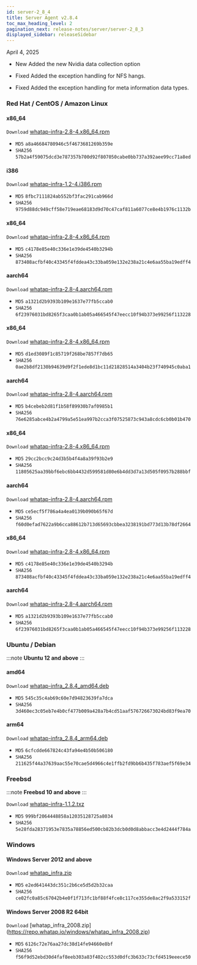 ```yaml
---
id: server-2_8_4
title: Server Agent v2.8.4
toc_max_heading_level: 2
pagination_next: release-notes/server/server-2_8_3
displayed_sidebar: releaseSidebar
---
```


April 4, 2025

- <Status priority='1'>New</Status> Added the new Nvidia data collection option

- <Status priority='0'>Fixed</Status> Added the exception handling for NFS hangs.

- <Status priority='0'>Fixed</Status> Added the exception handling for meta information data types.

### Red Hat / CentOS / Amazon Linux

<Tabs>
<TabItem value="6Server6" label="6Server6 / 6" default>

#### x86_64

<code class='my'>Download</code> [whatap-infra-2.8-4.x86_64.rpm](https://repo.whatap.io/centos/6/x86_64/whatap-infra-2.8-4.x86_64.rpm)

- <code class='Beta'>MD5</code> `a8a46684780946c5f4673681269b359e`
- <code class='Beta'>SHA256</code> `57b2a4f59075dcd3e787357b700d92f807050cabe0bb737a392aee99cc71a8ed`

#### i386

<code class='my'>Download</code> [whatap-infra-1.2-4.i386.rpm](https://repo.whatap.io/centos/6/i386/whatap-infra-1.2-4.i386.rpm)

- <code class='Beta'>MD5</code> `8fbc7111824ab552bf3fac291cab966d`
- <code class='Beta'>SHA256</code> `9759d88dc949cff58e719eae68183d9d70c47caf811a6077ce8e4b1976c1132b`

</TabItem>

<TabItem value="7Server7" label="7Server7 / 7" default>

#### x86_64

<code class='my'>Download</code> [whatap-infra-2.8-4.x86_64.rpm](https://repo.whatap.io/centos/7/x86_64/whatap-infra-2.8-4.x86_64.rpm)

- <code class='Beta'>MD5</code> `c4178e85e40c336e1e39de4540b3294b`
- <code class='Beta'>SHA256</code> `873408acfbf40c43345f4fddea43c33ba059e132e238a21c4e6aa55ba19edff4`

#### aarch64

<code class='my'>Download</code> [whatap-infra-2.8-4.aarch64.rpm](https://repo.whatap.io/centos/7/aarch64/whatap-infra-2.8-4.aarch64.rpm)

- <code class='Beta'>MD5</code> `a1321d2b9393b109e1637e77fb5ccab0`
- <code class='Beta'>SHA256</code> `6f23976031bd8265f3caa0b1ab05a466545f47eecc10f94b373e99256f113228`

</TabItem>

<TabItem value="8Server8" label="8Server8 / 8" default>

#### x86_64

<code class='my'>Download</code> [whatap-infra-2.8-4.x86_64.rpm](https://repo.whatap.io/centos/8/x86_64/whatap-infra-2.8-4.x86_64.rpm)

- <code class='Beta'>MD5</code> `d1ed3089f1c85719f268be7857f7db65`
- <code class='Beta'>SHA256</code> `0ae2b8df2130b94639d9f2f1ede8d1bc11d21828514a3404b23f740945c0aba1`

#### aarch64

<code class='my'>Download</code> [whatap-infra-2.8-4.aarch64.rpm](https://repo.whatap.io/centos/8/aarch64/whatap-infra-2.8-4.aarch64.rpm)

- <code class='Beta'>MD5</code> `b4cebeb2d81f1b58f89930b7af0985b1`
- <code class='Beta'>SHA256</code> `76e6285abce4b2a4799a5e51ea997b2cca3f07525873c943a8cdc6cb0b01b470`

</TabItem>

<TabItem value="9Server9" label="9Server9 / 9" default>

#### x86_64

<code class='my'>Download</code> [whatap-infra-2.8-4.x86_64.rpm](https://repo.whatap.io/centos/9/x86_64/whatap-infra-2.8-4.x86_64.rpm)

- <code class='Beta'>MD5</code> `29cc2bcc9c24d3b5b4f4a8a39f93b2e9`
- <code class='Beta'>SHA256</code> `11805625aa39bbf6ebc6bb4432d599581d80e6b4dd3d7a13d505f0957b288bbf`

#### aarch64

<code class='my'>Download</code> [whatap-infra-2.8-4.aarch64.rpm](https://repo.whatap.io/centos/9/aarch64/whatap-infra-2.8-4.aarch64.rpm)

- <code class='Beta'>MD5</code> `ce5ecf5f786a4a4ea0139b090b65f67d`
- <code class='Beta'>SHA256</code> `f60d0efad7622a9b6cca88612b713d65693cbbea3238191bd773d13b78df2664`

</TabItem>

<TabItem value="amazonlinux2" label="amazonlinux2" default>

#### x86_64

<code class='my'>Download</code> [whatap-infra-2.8-4.x86_64.rpm](https://repo.whatap.io/centos/latest/x86_64/whatap-infra-2.8-4.x86_64.rpm)

- <code class='Beta'>MD5</code> `c4178e85e40c336e1e39de4540b3294b`
- <code class='Beta'>SHA256</code> `873408acfbf40c43345f4fddea43c33ba059e132e238a21c4e6aa55ba19edff4`

#### aarch64

<code class='my'>Download</code> [whatap-infra-2.8-4.aarch64.rpm](https://repo.whatap.io/centos/latest/aarch64/whatap-infra-2.8-4.aarch64.rpm)

- <code class='Beta'>MD5</code> `a1321d2b9393b109e1637e77fb5ccab0`
- <code class='Beta'>SHA256</code> `6f23976031bd8265f3caa0b1ab05a466545f47eecc10f94b373e99256f113228`

</TabItem>

</Tabs>

### Ubuntu / Debian

:::note
**Ubuntu 12 and above**
:::

#### amd64

<code class='my'>Download</code> [whatap-infra_2.8.4_amd64.deb](https://repo.whatap.io/debian/unstable/whatap-infra_2.8.4_amd64.deb)

- <code class='Beta'>MD5</code> `545c35c4ab69c60e7d94823639fa7dca`
- <code class='Beta'>SHA256</code> `3d460ec3c05eb7e4b0cf477b009a428a7b4cd51aaf576726673024bd83f9ea70`

#### arm64

<code class='my'>Download</code> [whatap-infra_2.8.4_arm64.deb](https://repo.whatap.io/debian/unstable/whatap-infra_2.8.4_arm64.deb)

- <code class='Beta'>MD5</code> `6cfcdde667824c43fa94e4b50b506180`
- <code class='Beta'>SHA256</code> `211625f44a37639aac55e70cae5d4966c4e1ffb2fd9bb6b435f783aef5f69e34`

### Freebsd

:::note
**Freebsd 10 and above**
:::

<code class='my'>Download</code> [whatap-infra-1.1.2.txz](https://repo.whatap.io/freebsd/10/whatap-infra-1.1.2.txz)

- <code class='Beta'>MD5</code> `999bf2064448858a12035128725a8034`
- <code class='Beta'>SHA256</code> `5e28fda28371953e7835a78856ed500cb82b3dcb0d0d8abbacc3e4d2444f784a`

### Windows

#### Windows Server 2012 and above

<code class='my'>Download</code> [whatap_infra.zip](https://repo.whatap.io/windows/whatap_infra.zip)

- <code class='Beta'>MD5</code> `e2ed641443dc351c2b6ce5d5d2b32caa`
- <code class='Beta'>SHA256</code> `ce02fc0a85c67042b4e0f1f713fc1bf88f4fce8c117ce355de8ac2f9a533152f`

#### Windows Server 2008 R2 64bit

<code class='my'>Download</code> [whatap_infra_2008.zip] (https://repo.whatap.io/windows/whatap_infra_2008.zip)

- <code class='Beta'>MD5</code> `6126c72e76aa27dc38d14fe94660e8bf`
- <code class='Beta'>SHA256</code> `f56f9d52ebd30d4faf8eeb303a83f402cc553d0dfc3b633c73cfd4519eeece50`
